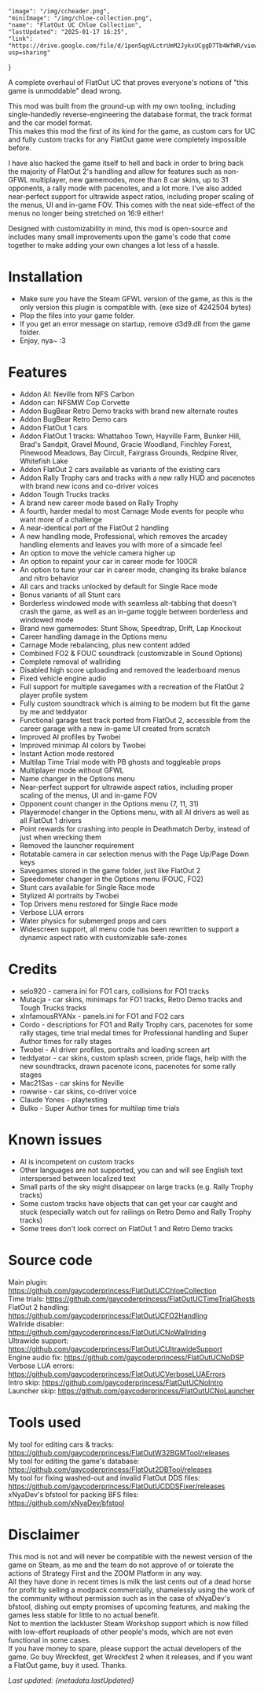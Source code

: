     "image": "/img/ccheader.png",
    "miniImage": "/img/chloe-collection.png",
    "name": "FlatOut UC Chloe Collection",
    "lastUpdated": "2025-01-17 16:25",
    "link": "https://drive.google.com/file/d/1pen5qgVLctrUmM2JykxUCggD7Tb4WfWR/view?usp=sharing"
}

A complete overhaul of FlatOut UC that proves everyone's notions of "this game is unmoddable" dead wrong.

This mod was built from the ground-up with my own tooling, including single-handedly reverse-engineering the database format, the track format and the car model format.  
This makes this mod the first of its kind for the game, as custom cars for UC and fully custom tracks for any FlatOut game were completely impossible before.

I have also hacked the game itself to hell and back in order to bring back the majority of FlatOut 2's handling and allow for features such as non-GFWL multiplayer, new gamemodes, more than 8 car skins, up to 31 opponents, a rally mode with pacenotes, and a lot more. 
I've also added near-perfect support for ultrawide aspect ratios, including proper scaling of the menus, UI and in-game FOV. This comes with the neat side-effect of the menus no longer being stretched on 16:9 either!

Designed with customizability in mind, this mod is open-source and includes many small improvements upon the game's code that come together to make adding your own changes a lot less of a hassle.

# Installation

- Make sure you have the Steam GFWL version of the game, as this is the only version this plugin is compatible with. (exe size of 4242504 bytes)
- Plop the files into your game folder.
- If you get an error message on startup, remove d3d9.dll from the game folder.
- Enjoy, nya~ :3
  
# Features

- Addon AI: Neville from NFS Carbon
- Addon car: NFSMW Cop Corvette
- Addon BugBear Retro Demo tracks with brand new alternate routes
- Addon BugBear Retro Demo cars
- Addon FlatOut 1 cars
- Addon FlatOut 1 tracks: Whattahoo Town, Hayville Farm, Bunker Hill, Brad's Sandpit, Gravel Mound, Gracie Woodland, Finchley Forest, Pinewood Meadows, Bay Circuit, Fairgrass Grounds, Redpine River, Whitefish Lake
- Addon FlatOut 2 cars available as variants of the existing cars
- Addon Rally Trophy cars and tracks with a new rally HUD and pacenotes with brand new icons and co-driver voices
- Addon Tough Trucks tracks
- A brand new career mode based on Rally Trophy
- A fourth, harder medal to most Carnage Mode events for people who want more of a challenge
- A near-identical port of the FlatOut 2 handling
- A new handling mode, Professional, which removes the arcadey handling elements and leaves you with more of a simcade feel
- An option to move the vehicle camera higher up
- An option to repaint your car in career mode for 100CR
- An option to tune your car in career mode, changing its brake balance and nitro behavior
- All cars and tracks unlocked by default for Single Race mode
- Bonus variants of all Stunt cars
- Borderless windowed mode with seamless alt-tabbing that doesn't crash the game, as well as an in-game toggle between borderless and windowed mode
- Brand new gamemodes: Stunt Show, Speedtrap, Drift, Lap Knockout
- Career handling damage in the Options menu
- Carnage Mode rebalancing, plus new content added
- Combined FO2 & FOUC soundtrack (customizable in Sound Options)
- Complete removal of wallriding
- Disabled high score uploading and removed the leaderboard menus
- Fixed vehicle engine audio
- Full support for multiple savegames with a recreation of the FlatOut 2 player profile system
- Fully custom soundtrack which is aiming to be modern but fit the game by me and teddyator
- Functional garage test track ported from FlatOut 2, accessible from the career garage with a new in-game UI created from scratch
- Improved AI profiles by Twobei 
- Improved minimap AI colors by Twobei
- Instant Action mode restored
- Multilap Time Trial mode with PB ghosts and toggleable props
- Multiplayer mode without GFWL
- Name changer in the Options menu
- Near-perfect support for ultrawide aspect ratios, including proper scaling of the menus, UI and in-game FOV
- Opponent count changer in the Options menu (7, 11, 31)
- Playermodel changer in the Options menu, with all AI drivers as well as all FlatOut 1 drivers
- Point rewards for crashing into people in Deathmatch Derby, instead of just when wrecking them
- Removed the launcher requirement
- Rotatable camera in car selection menus with the Page Up/Page Down keys
- Savegames stored in the game folder, just like FlatOut 2
- Speedometer changer in the Options menu (FOUC, FO2)
- Stunt cars available for Single Race mode
- Stylized AI portraits by Twobei
- Top Drivers menu restored for Single Race mode
- Verbose LUA errors
- Water physics for submerged props and cars
- Widescreen support, all menu code has been rewritten to support a dynamic aspect ratio with customizable safe-zones
  
# Credits

- selo920 - camera.ini for FO1 cars, collisions for FO1 tracks
- Mutacja - car skins, minimaps for FO1 tracks, Retro Demo tracks and Tough Trucks tracks
- xInfamousRYANx - panels.ini for FO1 and FO2 cars
- Cordo - descriptions for FO1 and Rally Trophy cars, pacenotes for some rally stages, time trial medal times for Professional handling and Super Author times for rally stages
- Twobei - AI driver profiles, portraits and loading screen art
- teddyator - car skins, custom splash screen, pride flags, help with the new soundtracks, drawn pacenote icons, pacenotes for some rally stages
- Mac21Sas - car skins for Neville
- rowwise - car skins, co-driver voice
- Claude Yones - playtesting
- Bulko - Super Author times for multilap time trials
  
# Known issues

- AI is incompetent on custom tracks
- Other languages are not supported, you can and will see English text interspersed between localized text
- Small parts of the sky might disappear on large tracks (e.g. Rally Trophy tracks)
- Some custom tracks have objects that can get your car caught and stuck (especially watch out for railings on Retro Demo and Rally Trophy tracks)
- Some trees don't look correct on FlatOut 1 and Retro Demo tracks
  
# Source code

Main plugin: https://github.com/gaycoderprincess/FlatOutUCChloeCollection  
Time trials: https://github.com/gaycoderprincess/FlatOutUCTimeTrialGhosts  
FlatOut 2 handling: https://github.com/gaycoderprincess/FlatOutUCFO2Handling  
Wallride disabler: https://github.com/gaycoderprincess/FlatOutUCNoWallriding  
Ultrawide support: https://github.com/gaycoderprincess/FlatOutUCUltrawideSupport  
Engine audio fix: https://github.com/gaycoderprincess/FlatOutUCNoDSP  
Verbose LUA errors: https://github.com/gaycoderprincess/FlatOutUCVerboseLUAErrors  
Intro skip: https://github.com/gaycoderprincess/FlatOutUCNoIntro  
Launcher skip: https://github.com/gaycoderprincess/FlatOutUCNoLauncher  

# Tools used

My tool for editing cars & tracks: https://github.com/gaycoderprincess/FlatOutW32BGMTool/releases  
My tool for editing the game's database: https://github.com/gaycoderprincess/FlatOut2DBTool/releases  
My tool for fixing washed-out and invalid FlatOut DDS files: https://github.com/gaycoderprincess/FlatOutUCDDSFixer/releases  
xNyaDev's bfstool for packing BFS files: https://github.com/xNyaDev/bfstool  

# Disclaimer

This mod is not and will never be compatible with the newest version of the game on Steam, as me and the team do not approve of or tolerate the actions of Strategy First and the ZOOM Platform in any way.  
All they have done in recent times is milk the last cents out of a dead horse for profit by selling a modpack commercially, shamelessly using the work of the community without permission such as in the case of xNyaDev's bfstool, dishing out empty promises of upcoming features, and making the games less stable for little to no actual benefit.  
Not to mention the lackluster Steam Workshop support which is now filled with low-effort reuploads of other people's mods, which are not even functional in some cases.  
If you have money to spare, please support the actual developers of the game. Go buy Wreckfest, get Wreckfest 2 when it releases, and if you want a FlatOut game, buy it used. Thanks.

_Last updated: {metadata.lastUpdated}_